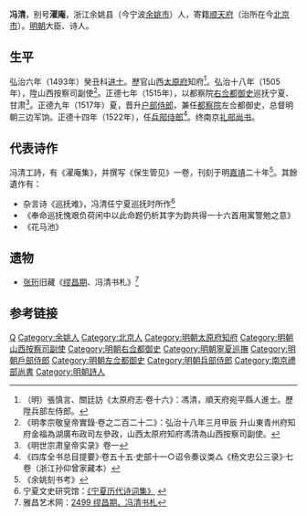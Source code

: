 {{明清人物信息框
| 姓名 = 馮清
| 原名 =
| 圖片名稱 = 
| 圖片大小 = 220px
| 圖片說明 = 
| 最高職務 = 南京禮部尚書
| 國家 = 大明
| 爵位 =
| 籍貫 = [[浙江|浙江]][[餘姚縣|餘姚縣]]<br>[[順天府|順天府]][[宛平縣|宛平縣]]籍
| 族裔 = 
| 字號 = 號濯庵
| 室名 = 
| 諡號 = 
| 出生日期 = 生年不詳
| 出生地點 = 
| 逝世日期 = 卒年不詳
| 逝世地點 = 
| 墓葬 =
| 配偶 =
| 親屬 = 
| 出身 = 
*弘治六年癸丑科進士出身
| 經歷 = 
| 著作 =
}}

'''冯清'''，别号'''濯庵'''，浙江余姚县（今宁波[[余姚市|余姚市]]）人，寄籍[[顺天府|顺天府]]（治所在今[[北京市|北京市]]）。[[明朝|明朝]]大臣、诗人。

== 生平 ==
弘治六年（1493年）癸丑科[[进士|进士]]。歷官山西[[太原府|太原府]]知府<ref>（明）張慎言、關廷訪《太原府志·卷十六》：馮清，順天府宛平縣人進士。歷陞兵部左侍郎。</ref>。弘治十八年（1505年），陞山西按察司副使<ref>《明孝宗敬皇帝實錄·卷之二百二十二》：弘治十八年三月甲辰 升山東青州府知府金福為湖廣布政司左參政，山西太原府知府馮清為山西按察司副使。</ref>。正德七年（1515年），以都察院[[右佥都御史|右佥都御史]]巡抚宁夏、甘肃<ref>《明世宗肃皇帝实录》卷一</ref>。正德九年（1517年）夏，晋升[[户部侍郎|户部侍郎]]，兼任[[都察院|都察院]]左佥都御史，总督明朝三边军饷。正德十四年（1522年），任[[兵部侍郎|兵部侍郎]]<ref>《四库全书总目提要》·卷五十五·史部十一○诏令奏议类△《杨文忠公三录》·七卷（浙江孙仰曾家藏本）</ref>。终南京[[礼部尚书|礼部尚书]]。

==代表诗作==
冯清工詩，有《濯庵集》，并撰写《保生管见》一卷，刊刻于明[[嘉靖|嘉靖]]二十年<ref>《余姚刻书考》</ref>。其餘遺作有：
* 杂言诗《巡抚难》，冯清任宁夏巡抚时所作<ref>宁夏文史研究馆：[http://www.nxwsg.gov.cn/wsyj/cbw/201304/t20130424_1141581.html 《宁夏历代诗词集》] {{Wayback|url=http://www.nxwsg.gov.cn/wsyj/cbw/201304/t20130424_1141581.html |date=20140528073654 }}</ref>
* 《奉命巡抚愧艰负荷闲中以此命题仍析其字为韵共得一十六首用寓警勉之意》 
* 《花马池》

==遗物==
* [[张珩|张珩]]旧藏《[[缪昌期|缪昌期]]、冯清书札》<ref>雅昌艺术网：[http://auction.artron.net/paimai-art0034052499/ 2499 缪昌期、冯清书札]</ref>

==参考链接==
{{Reflist|2}}

{{弘治六年癸丑科殿試金榜}}

{{Authority control}}

{{DEFAULTSORT:Feng馮}}
[[Category:冯姓|Q]]
[[Category:余姚人|Category:余姚人]]
[[Category:北京人|Category:北京人]]
[[Category:明朝太原府知府|Category:明朝太原府知府]]
[[Category:明朝山西按察司副使|Category:明朝山西按察司副使]]
[[Category:明朝右佥都御史|Category:明朝右佥都御史]]
[[Category:明朝寧夏巡撫|Category:明朝寧夏巡撫]]
[[Category:明朝戶部侍郎|Category:明朝戶部侍郎]]
[[Category:明朝左佥都御史|Category:明朝左佥都御史]]
[[Category:明朝兵部侍郎|Category:明朝兵部侍郎]]
[[Category:南京禮部尚書|Category:南京禮部尚書]]
[[Category:明朝詩人|Category:明朝詩人]]